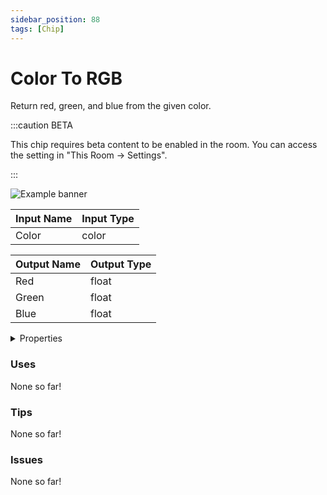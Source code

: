 ```yaml
---
sidebar_position: 88
tags: [Chip]
---
```


# Color To RGB

Return red, green, and blue from the given color.

:::caution BETA

This chip requires beta content to be enabled in the room. You can access the setting in "This Room -> Settings".

:::

![Example banner](./assets/52565e5d-73d1-4f29-bca7-0c8ae9afcc57.svg)

| Input Name | Input Type |
|-----------|-----------|
| Color | color |

| Output Name | Output Type |
|-----------|-----------|
| Red | float |
| Green | float |
| Blue | float |


<details>
  <summary>Properties</summary>
  <div>
    <div>
    <table>
      <thead>
        <tr>
          <th>Is beta required?</th>
          <th>✅</th>
        </tr>
        <tr>
          <th>Is this chip a trolling risk?</th>
          <th>❌</th>
        </tr>
        <tr>
          <th>Chip UUPD</th>
          <th>._uuid</th>
        </tr>
      </thead>
    </table>
    </div>
  </div>
</details>

### Uses

None so far!

### Tips

None so far!

### Issues

None so far!